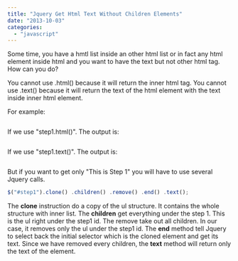 ```yaml
---
title: "Jquery Get Html Text Without Children Elements"
date: "2013-10-03"
categories: 
  - "javascript"
---
```


Some time, you have a hmtl list inside an other html list or in fact any html element inside html and you want to have the text but not other html tag. How can you do?

You cannot use .html() because it will return the inner html tag. You cannot use .text() because it will return the text of the html element with the text inside inner html element.

For example:


```html  <ul> <li id="step1">This is Step 1 <ul> <li>This is inside Step 1</li> </ul> </li> <li id="step2">This is Step 2 </li> </ul> 
``` 

If we use "step1.html()". The output is:


```html  This is Step 1 <ul> <li>This is inside Step 1</li> </ul> 
``` 

If we use "step1.text()". The output is:


```html  This is Step 1 This is inside Step 1 
``` 

But if you want to get only "This is Step 1" you will have to use several Jquery calls.

```typescript
$("#step1").clone() .children() .remove() .end() .text(); 
``` 
 The **clone** instruction do a copy of the ul structure. It contains the whole structure with inner list. The **children** get everything under the step 1. This is the ul right under the step1 id. The remove take out all children. In our case, it removes only the ul under the step1 id. The **end** method tell Jquery to select back the initial selector which is the cloned element and get its text. Since we have removed every children, the **text** method will return only the text of the element.
